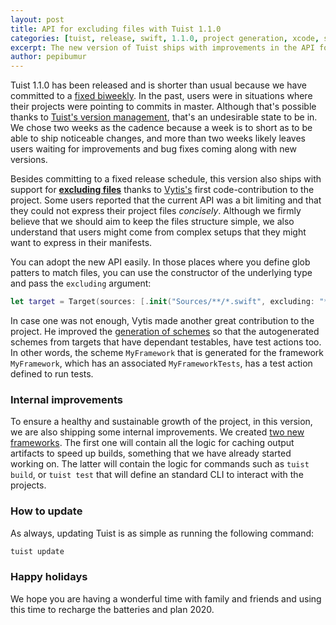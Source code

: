 ```yaml
---
layout: post
title: API for excluding files with Tuist 1.1.0
categories: [tuist, release, swift, 1.1.0, project generation, xcode, swift]
excerpt: The new version of Tuist ships with improvements in the API for defining files so that users can exclude files using glob patterns. Moreover, we made some changes in the architecture of the project and introduced two new targets to the family, TuistGalaxy and TuistAutomation.
author: pepibumur
---
```


Tuist 1.1.0 has been released and is shorter than usual because we have committed to a [fixed biweekly](https://tuist.io/docs/contribution/release/#cadence).
In the past,
users were in situations where their projects were pointing to commits in master.
Although that's possible thanks to [Tuist's version management](https://tuist.io/docs/usage/managing-versions/), that's an undesirable state to be in.
We chose two weeks as the cadence because a week is to short as to be able to ship noticeable changes,
and more than two weeks likely leaves users waiting for improvements and bug fixes coming along with new versions.

Besides committing to a fixed release schedule,
this version also ships with support for [**excluding files**](https://github.com/tuist/tuist/pull/811) thanks to [Vytis's](https://github.com/vytis) first code-contribution to the project.
Some users reported that the current API was a bit limiting and that they could not express their project files _concisely_.
Although we firmly believe that we should aim to keep the files structure simple,
we also understand that users might come from complex setups that they might want to express in their manifests.

You can adopt the new API easily. In those places where you define glob patters to match files,
you can use the constructor of the underlying type and pass the `excluding` argument:

```swift
let target = Target(sources: [.init("Sources/**/*.swift", excluding: "**/Excluded.swift")])
```

In case one was not enough,
Vytis made another great contribution to the project.
He improved the [generation of schemes](https://github.com/tuist/tuist/pull/811) so that the autogenerated schemes from targets that have dependant testables, have test actions too.
In other words, the scheme `MyFramework` that is generated for the framework `MyFramework`,
which has an associated `MyFrameworkTests`,
has a test action defined to run tests.

### Internal improvements

To ensure a healthy and sustainable growth of the project,
in this version,
we are also shipping some internal improvements.
We created [two new frameworks](https://github.com/tuist/tuist/pull/817).
The first one will contain all the logic for caching output artifacts to speed up builds, something that we have already started working on.
The latter will contain the logic for commands such as `tuist build`, or `tuist test` that will define an standard CLI to interact with the projects.

### How to update

As always, updating Tuist is as simple as running the following command:

```bash
tuist update
```

### Happy holidays

We hope you are having a wonderful time with family and friends and using this time to recharge the batteries and plan 2020.
